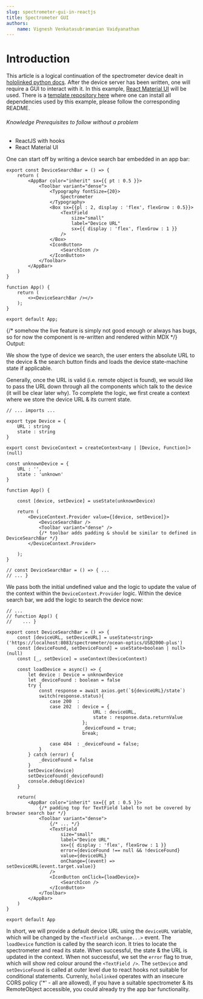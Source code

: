 ```yaml
---
slug: spectrometer-gui-in-reactjs
title: Spectrometer GUI
authors:
    name: Vignesh Venkatasubramanian Vaidyanathan
---
```



# Introduction

This article is a logical continuation of the spectrometer device dealt in [hololinked python docs](https://hololinked.readthedocs.io/examples/server/spectrometer/index.html).
After the device server has been written, one will require a GUI to interact with it. In this example, [React Material UI](https://mui.com/) will be used. 
There is a [template repository here](https://github.com/VigneshVSV/hololinked-gui-examples-template) 
where one can install all dependencies used by this example, please follow the corresponding README. 

###### Knowledge Prerequisites to follow without a problem
- ReactJS with hooks  
- React Material UI

One can start off by writing a device search bar embedded in an app bar: 

```tsx showLineNumbers title='/src/App.tsx'
export const DeviceSearchBar = () => {    
    return (
        <AppBar color="inherit" sx={{ pt : 0.5 }}>
            <Toolbar variant="dense">
                <Typography fontSize={20}>
                    Spectrometer
                </Typography>
                <Box sx={{pl : 2, display : 'flex', flexGrow : 0.5}}>
                    <TextField 
                        size="small" 
                        label="Device URL"            
                        sx={{ display : 'flex', flexGrow : 1 }}
                    />
                </Box>
                <IconButton>
                    <SearchIcon />
                </IconButton>
            </Toolbar>
        </AppBar>
    )
}

function App() {
    return (
        <><DeviceSearchBar /></>
    );
}

export default App;
```

{/* somehow the live feature is simply not good enough or always has bugs, so for now the component is re-written and rendered within MDX */}
Output:
<SpectrometerApp />

We show the type of device we search, the user enters the absolute URL to the device & the search button finds and loads the device state-machine state if applicable. 

Generally, once the URL is valid (i.e. remote object is found), we would like to pass the URL down through all the components which talk to the device (it will be clear later why). 
To complete the logic, we first create a context where we store the device URL & its current state. 

```tsx showLineNumbers title='/src/App.tsx'
// ... imports ... 

export type Device = { 
    URL : string
    state : string 
}

export const DeviceContext = createContext<any | [Device, Function]>(null)

const unknownDevice = {
    URL : '',
    state : 'unknown'
}

function App() {

    const [device, setDevice] = useState(unknownDevice)
   
    return (
        <DeviceContext.Provider value={[device, setDevice]}>
            <DeviceSearchBar />
            <Toolbar variant="dense" />
            {/* toolbar adds padding & should be similar to defined in DeviceSearchBar */}
        </DeviceContext.Provider>
        
    );
}

// const DeviceSearchBar = () => { ...
// ... }
```

We pass both the initial undefined value and the logic to update the value of the context within the 
`DeviceContext.Provider` logic. Within the device search bar, we add the logic to search the device now:


```tsx {43-45,47} showLineNumbers title='/src/App.tsx'
// ...
// function App() {
//    ... }

export const DeviceSearchBar = () => {    
    const [deviceURL, setDeviceURL] = useState<string>('https://localhost:8083/spectrometer/ocean-optics/USB2000-plus') 
    const [deviceFound, setDeviceFound] = useState<boolean | null>(null)
    const [_, setDevice] = useContext(DeviceContext)

    const loadDevice = async() => {
        let device : Device = unknownDevice
        let _deviceFound : boolean = false
        try {
            const response = await axios.get(`${deviceURL}/state`)
            switch(response.status){
                case 200  : 
                case 202  : device = {
                                URL : deviceURL,
                                state : response.data.returnValue
                            }; 
                            _deviceFound = true;
                            break;

                case 404  : _deviceFound = false; 
            }
        } catch (error) {
            _deviceFound = false      
        }
        setDevice(device)
        setDeviceFound(_deviceFound)
        console.debug(device)
    }

    return(
        <AppBar color="inherit" sx={{ pt : 0.5 }}>
            {/* padding top for TextField label to not be covered by browser search bar */}
            <Toolbar variant="dense"> 
                {/* ... */}
                <TextField 
                    size="small" 
                    label="Device URL"            
                    sx={{ display : 'flex', flexGrow : 1 }}
                    error={deviceFound !== null && !deviceFound}
                    value={deviceURL}
                    onChange={(event) => setDeviceURL(event.target.value)}
                />
                <IconButton onClick={loadDevice}>
                    <SearchIcon />
                </IconButton>
            </Toolbar>
        </AppBar>
    )
}

export default App
```

In short, we will provide a default device URL using the `deviceURL` variable, which will be changed by the `<TextField onChange...>` event. 
The `loadDevice` function is called by the search icon. It tries to locate the spectrometer and read its state.  When successful,
the state & the URL is updated in the context. When not successful, we set the `error` flag to true, which will show red colour around the 
`<TextField />`. The `setDevice` and `setDeviceFound` is called at outer level due to react hooks not suitable for 
conditional statements. Currenly, `hololinked` operates with an insecure CORS policy ('*' - all are allowed), if you have a suitable spectrometer & its 
RemoteObject accessible, you could already try the app bar functionality. 